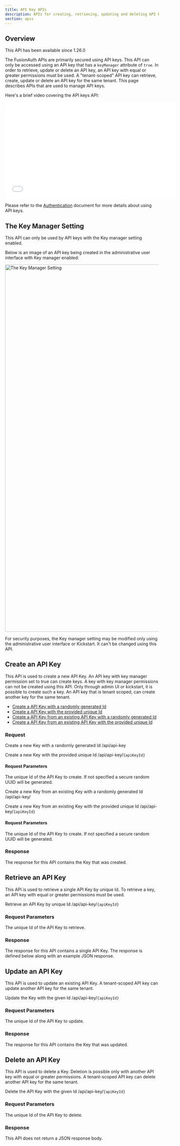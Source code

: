 ```yaml
---
title: API Key APIs
description: APIs for creating, retrieving, updating and deleting API Keys
section: apis
---
```



## Overview

<Aside type="version">
This API has been available since 1.26.0
</Aside>

The FusionAuth APIs are primarily secured using API keys. This API can only be accessed using an API key that has a `keyManager` attribute of `true`. In order to retrieve, update or delete an API key, an API key with equal or greater permissions must be used. A "tenant-scoped" API key can retrieve, create, update or delete an API key for the same tenant. This page describes APIs that are used to manage API keys.

Here's a brief video covering the API keys API:

<iframe allowfullscreen="" frameborder="0" width="560" height="315" src="//www.youtube.com/embed/xY_3Xnpqin8?rel=0" enablejsapi="true" data-gtm-yt-inspected-8="true"></iframe>

Please refer to the [Authentication](/docs/apis/authentication#) document for more details about using API keys.

## The Key Manager Setting

<Aside type="note">
This API can only be used by API keys with the <InlineField>Key manager</InlineField> setting enabled.
</Aside>

Below is an image of an API key being created in the administrative user interface with <InlineField>Key manager</InlineField> enabled:

<img src="/img/docs/apis/api-key-api-key-manager.png" alt="The Key Manager Setting" width="1200" role="bottom-cropped" />

For security purposes, the <InlineField>Key manager</InlineField> setting may be modified only using the administrative user interface or Kickstart. It can't be changed using this API.

## Create an API Key

This API is used to create a new API Key. An API key with key manager permission set to true can create keys. A key with key manager permissions can not be created using this API. Only through admin UI or kickstart, it is possible to create such a key. An API key that is tenant scoped, can create another key for the same tenant.

* [Create a API Key with a randomly generated Id](#create_key_generate_id)
* [Create a API Key with the provided unique Id](#create_key_with_id)
* [Create a API Key from an existing API Key with a randomly generated Id](#copy_key_generate_id)
* [Create a API Key from an existing API Key with the provided unique Id](#copy_key_with_id)

### Request

<APIAuthentication icon="lock">Create a new Key with a randomly generated Id</APIAuthentication>
<APIURI method="POST">/api/api-key</APIURI>

<APIAuthentication icon="lock">Create a new Key with the provided unique Id</APIAuthentication>
<APIURI method="POST">/api/api-key/`{apiKeyId}`</APIURI>

#### Request Parameters

<APIBlock>
  <APIField name="apiKeyId" type="UUID" optional defaults="a generated UUID">
    The unique Id of the API Key to create. If not specified a secure random UUID will be generated.
  </APIField>
</APIBlock>

<ApikeyPostPutRequestBody apikey_create_request />

<APIAuthentication icon="lock">Create a new Key from an existing Key with a randomly generated Id</APIAuthentication>
<APIURI method="POST">/api/api-key/</APIURI>

<APIAuthentication icon="lock">Create a new Key from an existing Key with the provided unique Id</APIAuthentication>
<APIURI method="POST">/api/api-key/`{apiKeyId}`</APIURI>

#### Request Parameters

<APIBlock>
  <APIField name="apiKeyId" type="UUID" optional defaults="a generated UUID">
    The unique Id of the API Key to create. If not specified a secure random UUID will be generated.
  </APIField>
</APIBlock>


<ApikeyCopyRequestBody />

### Response

The response for this API contains the Key that was created.

<StandardPostResponseCodes never_search_error />

<ApikeyPostPutResponseBody apikey_create_response />

## Retrieve an API Key

This API is used to retrieve a single API Key by unique Id. To retrieve a key, an API key with equal or greater permissions must be used.

<APIAuthentication icon="lock">Retrieve an API Key by unique Id</APIAuthentication>
<APIURI method="GET">/api/api-key/`{apiKeyId}`</APIURI>

### Request Parameters

<APIBlock>
  <APIField name="apiKeyId" type="UUID" required>
    The unique Id of the API Key to retrieve.
  </APIField>
</APIBlock>

### Response

The response for this API contains a single API Key. The response is defined below along with an example JSON response.

<StandardGetResponseCodes never_search_error />

<ApikeyGetResponseBody />


## Update an API Key

This API is used to update an existing API Key. A tenant-scoped API key can update another API key for the same tenant.

<APIAuthentication icon="lock">Update the Key with the given Id</APIAuthentication>
<APIURI method="PUT">/api/api-key/`{apiKeyId}`</APIURI>

### Request Parameters

<APIBlock>
  <APIField name="apiKeyId" type="UUID" required>
    The unique Id of the API Key to update.
  </APIField>
</APIBlock>

<ApikeyPostPutRequestBody apikey_update_request />

### Response

The response for this API contains the Key that was updated.

<StandardPutResponseCodes never_search_error />

<ApikeyPostPutResponseBody apikey_update_response />

## Delete an API Key

This API is used to delete a Key. Deletion is possible only with another API key with equal or greater permissions. A tenant-scoped API key can delete another API key for the same tenant.

<APIAuthentication icon="lock">Delete the API Key with the given Id</APIAuthentication>
<APIURI method="DELETE">/api/api-key/`{apiKeyId}`</APIURI>

### Request Parameters

<APIBlock>
  <APIField name="apiKeyId" type="UUID" required>
    The unique Id of the API Key to delete.
  </APIField>
</APIBlock>

### Response

This API does not return a JSON response body.

<StandardDeleteResponseCodes never_search_error />


